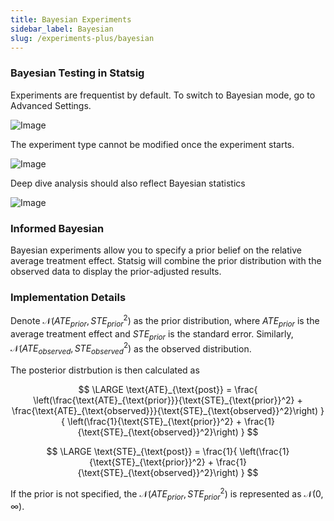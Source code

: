 ```yaml
---
title: Bayesian Experiments
sidebar_label: Bayesian
slug: /experiments-plus/bayesian
---
```


### Bayesian Testing in Statsig

Experiments are frequentist by default. To switch to Bayesian mode, go to Advanced Settings.

![Image](https://github.com/statsig-io/docs/assets/132317445/c9c01a57-fe13-47a9-b734-20d6e8d715a4)

The experiment type cannot be modified once the experiment starts.

![Image](https://github.com/statsig-io/docs/assets/132317445/be912632-6200-4408-977c-92f48dfdd7bc)

Deep dive analysis should also reflect Bayesian statistics

![Image](https://github.com/statsig-io/docs/assets/132317445/c9214142-d11f-48c8-92a4-53581bbc498c)

### Informed Bayesian

Bayesian experiments allow you to specify a prior belief on the relative average treatment effect. Statsig will combine the prior distribution with the observed data to display the prior-adjusted results.

### Implementation Details

Denote $\mathcal{N}(ATE_{prior}, STE_{prior}^2)$ as the prior distribution, where $ATE_{prior}$ is the average treatment effect and $STE_{prior}$ is the standard error. Similarly, $\mathcal{N}(ATE_{observed}, STE_{observed}^2)$ as the observed distribution.

The posterior distrbution is then calculated as

$$
\LARGE
\text{ATE}_{\text{post}} =
\frac{
\left(\frac{\text{ATE}_{\text{prior}}}{\text{STE}_{\text{prior}}^2} +
\frac{\text{ATE}_{\text{observed}}}{\text{STE}_{\text{observed}}^2}\right)
}{
\left(\frac{1}{\text{STE}_{\text{prior}}^2} +
\frac{1}{\text{STE}_{\text{observed}}^2}\right)
}
$$

$$
\LARGE
\text{STE}_{\text{post}} =
\frac{1}{
\left(\frac{1}{\text{STE}_{\text{prior}}^2} +
\frac{1}{\text{STE}_{\text{observed}}^2}\right)
}
$$

If the prior is not specified, the $\mathcal{N}(ATE_{prior}, STE_{prior}^2)$ is represented as $\mathcal{N}(0, \infty)$.
